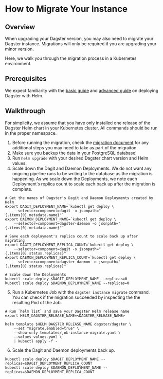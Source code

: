 # How to Migrate Your Instance

## Overview

When upgrading your Dagster version, you may also need to migrate your Dagster instance. Migrations will only be required if you are upgrading your minor version.

Here, we walk you through the migration process in a Kubernetes environment.

## Prerequisites

We expect familiarity with the [basic guide](/deployment/guides/kubernetes/deploying-with-helm) and [advanced guide](/deployment/guides/kubernetes/deploying-with-helm-advanced) on deploying Dagster with Helm.

## Walkthrough

For simplicity, we assume that you have only installed one release of the Dagster Helm chart in your Kubernetes cluster. All commands should be run in the proper namespace.

1. Before running the migration, check the [migration document](https://github.com/dagster-io/dagster/blob/master/MIGRATION.md) for any additional steps you may need to take as part of the migraiton.
2. Make sure you backup the data in your PostgreSQL database!
3. Run `helm upgrade` with your desired Dagster chart version and Helm values.
4. Scale down the Dagit and Daemon Deployments. We do not want any ongoing pipeline runs to be writing to the database as the migration is happening. As we scale down the Deployments, we note each Deployment's replica count to scale each back up after the migration is complete.

```shell
# Get the names of Dagster's Dagit and Daemon Deployments created by Helm
export DAGIT_DEPLOYMENT_NAME=`kubectl get deploy \
    --selector=component=dagit -o jsonpath="{.items[0].metadata.name}"`
export DAEMON_DEPLOYMENT_NAME=`kubectl get deploy \
    --selector=component=dagster-daemon -o jsonpath="{.items[0].metadata.name}"`

# Save each deployment's replica count to scale back up after migrating
export DAGIT_DEPLOYMENT_REPLICA_COUNT=`kubectl get deploy \
    --selector=component=dagit -o jsonpath="{.items[0].status.replicas}"`
export DAEMON_DEPLOYMENT_REPLICA_COUNT=`kubectl get deploy \
    --selector=component=dagster-daemon -o jsonpath="{.items[0].status.replicas}"`

# Scale down the Deployments
kubectl scale deploy $DAGIT_DEPLOYMENT_NAME --replicas=0
kubectl scale deploy $DAEMON_DEPLOYMENT_NAME --replicas=0
```

5. Run a Kubernetes Job with the `dagster instance migrate` command. You can check if the migration succeeded by inspecting the the resulting Pod of the Job.

```shell
# Run `helm list` and save your Dagster Helm release name
export HELM_DAGSTER_RELEASE_NAME=<DAGSTER_RELEASE_NAME>

helm template $HELM_DAGSTER_RELEASE_NAME dagster/dagster \
    --set "migrate.enabled=true" \
    --show-only templates/job-instance-migrate.yaml \
    --values values.yaml \
    | kubectl apply -f -
```

6. Scale the Dagit and Daemon deployments back up.

```shell
kubectl scale deploy $DAGIT_DEPLOYMENT_NAME --replicas=$DAGIT_DEPLOYMENT_REPLICA_COUNT
kubectl scale deploy $DAEMON_DEPLOYMENT_NAME --replicas=$DAEMON_DEPLOYMENT_REPLICA_COUNT
```
